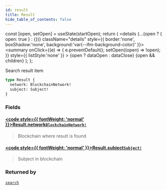 ```yaml
---
id: result
title: Result
hide_table_of_contents: false
---
```







  const [open, setOpen] = useState(startOpen);
  return (
    <details {...(open ? { open: true } : {})} className="details" style={{ border:'none', boxShadow:'none', background:'var(--ifm-background-color)' }}>
      <summary
        onClick={(e) => {
          e.preventDefault();
          setOpen((open) => !open);
        }}
        style={{ listStyle:'none' }}
      >
      {open ? dataOpen : dataClose}
      </summary>
      {open && children}
    </details>
  );
};








Search result item


```graphql
type Result {
  network: BlockchainNetwork!
  subject: Subject!
}
```




### Fields

#### [<code style={{ fontWeight: 'normal' }}>Result.<b>network</b></code>](#)<Bullet />[`BlockchainNetwork!`](/docs/v1/graphql-reference/objects/blockchain-network) <Badge class="badge badge--secondary" text="non-null"/> <Badge class="badge badge--secondary" text="object"/> 
> 
> 
> Blockchain where result is found
> 

#### [<code style={{ fontWeight: 'normal' }}>Result.<b>subject</b></code>](#)<Bullet />[`Subject!`](/docs/v1/graphql-reference/unions/subject) <Badge class="badge badge--secondary" text="non-null"/> <Badge class="badge badge--secondary" text="union"/> 
> 
> 
> Subject in blockchain
> 



### Returned by

[`search`](/docs/v1/graphql-reference/queries/search)  <Badge class="secondary" text="query"/>

